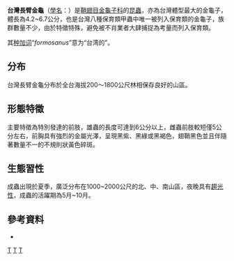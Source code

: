 {{noteTA
|G1=Unit
}}
{{Speciesbox
| image = Cheirotonus formosanus 1846.jpg
| image_caption = 台灣長臂金龜
| taxon = Cheirotonus formosanus
| authority = [[Friedrich_Ohaus|Ohaus]], 1913
}}

'''台灣長臂金龜'''（[[學名|學名]]：{{lang|la|''Cheirotonus formosanus''}}）是[[鞘翅目|鞘翅目]][[金龜子科|金龜子科]]的[[昆蟲|昆蟲]]，亦為台灣體型最大的金龜子，體長為4.2~6.7公分，也是台灣八種保育類甲蟲中唯一被列入保育類的金龜子，族群數量不少，由於特徵特殊，避免被不肖業者大肆捕捉為考量而列入保育類。

其[[种加词|种加词]]“''formosanus''”意为“台湾的”。

==分布==
台灣長臂金龜分布於全台海拔200～1800公尺林相保存良好的山區。

==形態特徵==
主要特徵為特別發達的前肢，雄蟲的長度可達到6公分以上，雌蟲前肢較短僅5公分左右，前胸具有強烈的金屬光澤，呈現黑紫、黑綠或黑褐色，翅鞘黑色並且伴隨著數量不一的不規則狀黃色碎斑。

==生態習性== 
成蟲出現於夏季，廣泛分布在1000~2000公尺的北、中、南山區，夜晚具有[[趨光性|趨光性]]，成蟲的活躍期為5月~10月。

==參考資料==
*{{cite book | author1 = 張永仁 | title = 昆蟲圖鑑 | publisher = 遠流|date=1998-06-01 | isbn =978-9-57323-430-2 }}

{{Taxonbar|from=Q14868827}}

[[Category:長臂金龜屬|T]]
[[Category:台灣特有亞種|T]]
[[Category:1913年描述的昆虫|T]]